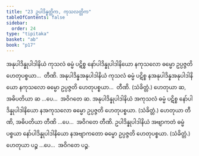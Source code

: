 ```yaml
---
title: "23 ဥပါဒိန္နတ္တိက, ကုသလတ္တိက"
tableOfContents: false
sidebar:
  order: 24
type: "tipitaka"
basket: "ab"
book: "p17"
---
```



<DynamicBreadcrumb />

<Division number="40" book="p17" e="ch" v="40" p="301">

<Paragraph number="108" book="p17">
အနုပါဒိန္နုပါဒါနိယံ ကုသလံ ဓမ္မံ ပဋိစ္စ နော်ပါဒိန္နုပါဒါနိယော နကုသလော ဓမ္မော ဥပ္ပဇ္ဇတိ ဟေတုပစ္စယာ…  တီဏိ.
</Paragraph>

<Paragraph number="109" book="p17">
အနုပါဒိန္နအနုပါဒါနိယံ ကုသလံ ဓမ္မံ ပဋိစ္စ နအနုပါဒိန္နအနုပါဒါနိယော နကုသလော ဓမ္မော ဥပ္ပဇ္ဇတိ ဟေတုပစ္စယာ…  တီဏိ. (သံခိတ္တံ.) ဟေတုယာ ဆ, အဓိပတိယာ ဆ …ပေ…  အဝိဂတေ ဆ.
</Paragraph>

<Paragraph number="110" book="p17">
အနုပါဒိန္နုပါဒါနိယံ အကုသလံ ဓမ္မံ ပဋိစ္စ နော်ပါဒိန္နုပါဒါနိယော နအကုသလော ဓမ္မော ဥပ္ပဇ္ဇတိ ဟေတုပစ္စယာ. (သံခိတ္တံ.) ဟေတုယာ တီဏိ, အဓိပတိယာ တီဏိ …ပေ…  အဝိဂတေ တီဏိ.
</Paragraph>

<Paragraph number="111" book="p17">
ဥပါဒိန္နုပါဒါနိယံ အဗျာကတံ ဓမ္မံ ပစ္စယာ နော်ပါဒိန္နုပါဒါနိယော နအဗျာကတော ဓမ္မော ဥပ္ပဇ္ဇတိ ဟေတုပစ္စယာ. (သံခိတ္တံ.) ဟေတုယာ ပဉ္စ …ပေ…  အဝိဂတေ ပဉ္စ.
</Paragraph>
</Division>